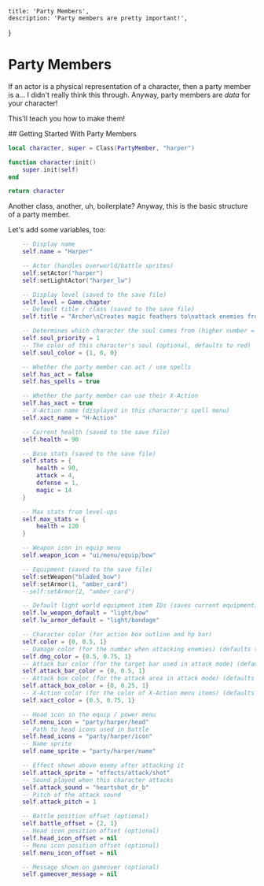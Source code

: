 
    title: 'Party Members',
    description: 'Party members are pretty important!',
}

# Party Members

<Box>

If an actor is a physical representation of a character, then a party member is a... I didn't really think this through. Anyway, party members are *data* for your character!

This'll teach you how to make them!

</Box>

<Box>
## Getting Started With Party Members

```lua
local character, super = Class(PartyMember, "harper")

function character:init()
    super.init(self)
end

return character
```

Another class, another, uh, boilerplate? Anyway, this is the basic structure of a party member.

Let's add some variables, too:

```lua
    -- Display name
    self.name = "Harper"

    -- Actor (handles overworld/battle sprites)
    self:setActor("harper")
    self:setLightActor("harper_lw")

    -- Display level (saved to the save file)
    self.level = Game.chapter
    -- Default title / class (saved to the save file)
    self.title = "Archer\nCreates magic feathers to\nattack enemies from afar."

    -- Determines which character the soul comes from (higher number = higher priority)
    self.soul_priority = 1
    -- The color of this character's soul (optional, defaults to red)
    self.soul_color = {1, 0, 0}

    -- Whether the party member can act / use spells
    self.has_act = false
    self.has_spells = true

    -- Whether the party member can use their X-Action
    self.has_xact = true
    -- X-Action name (displayed in this character's spell menu)
    self.xact_name = "H-Action"

    -- Current health (saved to the save file)
    self.health = 90

    -- Base stats (saved to the save file)
    self.stats = {
        health = 90,
        attack = 4,
        defense = 1,
        magic = 14
    }

    -- Max stats from level-ups
    self.max_stats = {
        health = 120
    }

    -- Weapon icon in equip menu
    self.weapon_icon = "ui/menu/equip/bow"

    -- Equipment (saved to the save file)
    self:setWeapon("bladed_bow")
    self:setArmor(1, "amber_card")
    --self:setArmor(2, "amber_card")

    -- Default light world equipment item IDs (saves current equipment)
    self.lw_weapon_default = "light/bow"
    self.lw_armor_default = "light/bandage"

    -- Character color (for action box outline and hp bar)
    self.color = {0, 0.5, 1}
    -- Damage color (for the number when attacking enemies) (defaults to the main color)
    self.dmg_color = {0.5, 0.75, 1}
    -- Attack bar color (for the target bar used in attack mode) (defaults to the main color)
    self.attack_bar_color = {0, 0.5, 1}
    -- Attack box color (for the attack area in attack mode) (defaults to darkened main color)
    self.attack_box_color = {0, 0.25, 1}
    -- X-Action color (for the color of X-Action menu items) (defaults to the main color)
    self.xact_color = {0.5, 0.75, 1}

    -- Head icon in the equip / power menu
    self.menu_icon = "party/harper/head"
    -- Path to head icons used in battle
    self.head_icons = "party/harper/icon"
    -- Name sprite
    self.name_sprite = "party/harper/name"

    -- Effect shown above enemy after attacking it
    self.attack_sprite = "effects/attack/shot"
    -- Sound played when this character attacks
    self.attack_sound = "heartshot_dr_b"
    -- Pitch of the attack sound
    self.attack_pitch = 1

    -- Battle position offset (optional)
    self.battle_offset = {2, 1}
    -- Head icon position offset (optional)
    self.head_icon_offset = nil
    -- Menu icon position offset (optional)
    self.menu_icon_offset = nil

    -- Message shown on gameover (optional)
    self.gameover_message = nil
```
</Box>
